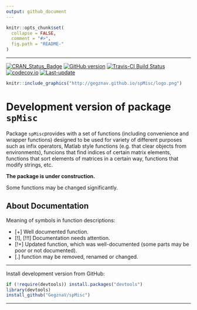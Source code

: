 ```yaml
---
output: github_document
---
```


<!-- person("MrFlick", role = "ctb") -->

<!-- README.md is generated from README.Rmd. Please edit that file -->
 
```r
knitr::opts_chunk$set(
  collapse = FALSE,
  comment = "#>",
  fig.path = "README-"
)
```


***

[![CRAN_Status_Badge](http://www.r-pkg.org/badges/version/spMisc)](https://cran.r-project.org/package=spMisc)
[![GitHub version](https://img.shields.io/badge/GitHub-v`r packageVersion("spMisc")`-brightgreen.svg)](https://github.com/GegznaV/spMisc)
[![Travis-CI Build Status](https://travis-ci.org/GegznaV/spMisc.png?branch=master)](https://travis-ci.org/GegznaV/spMisc)
[![codecov.io](https://codecov.io/github/GegznaV/spMisc/coverage.svg?branch=master)](https://codecov.io/github/GegznaV/spMisc?branch=master)
[![Last-update](https://img.shields.io/badge/last%20update-`r gsub('-', '--', Sys.Date())`-yellowgreen.svg)](/commits/master)



  
```r
knitr::include_graphics("http://gegznav.github.io/spMisc/logo.png")
```



Development version of package `spMisc` 
==========================================
Package `spMisc`provides with a set of functions (including convenience and 
wrapper functions)
designed to be used for variety of different purposes such as
infix operators, Matlab style functions (e.g. that clear objects
from environments), funcions that find indices of certain matrix
elements, functions that sort elements of matrices in a certain way,
functions that modify strings, etc. 

**The package is under construction.**

Some functions may be changed significantly.

About Documentation
--------------------

Meaning of symbols in function descriptions:

- [+] Well documented function.
- [!], [!!!] Documentation needs attention.
- [!+] Updated function, which was well-documented (some parts may be poor or not documented).
- [.] function may be removed, renamed or changed.


* * *


Install development version from GitHub:
```r
if (!require(devtools)) install.packages("devtools")
library(devtools)
install_github("GegznaV/spMisc")
```


* * *

 <!-- <p align="right">  -->
 <!-- File updated on <b>`r Sys.Date()`</b> with version of package  <b>`r packageVersion("spMisc")`</b> -->
 <!-- </p>     -->


